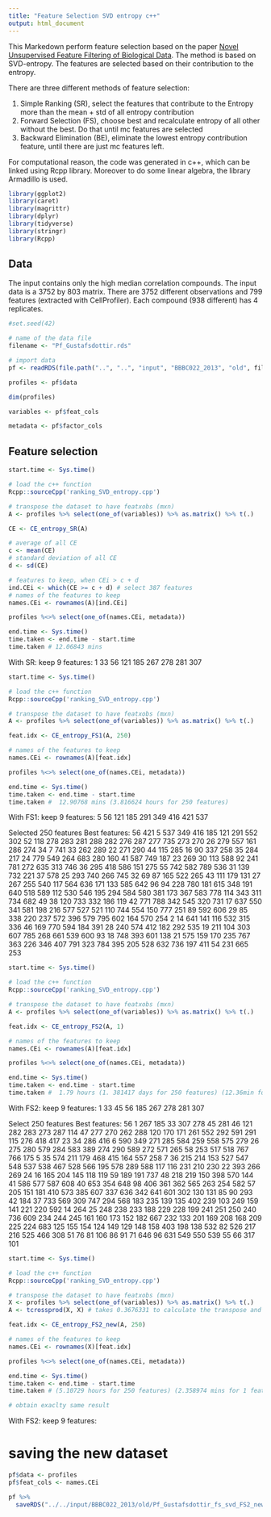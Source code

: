 ```yaml
---
title: "Feature Selection SVD entropy c++"
output: html_document
---
```


This Markedown perform feature selection based on the paper [Novel Unsupervised Feature Filtering of Biological Data](https://academic.oup.com/bioinformatics/article-abstract/22/14/e507/227946/Novel-Unsupervised-Feature-Filtering-of-Biological).
The method is based on SVD-entropy. The features are selected based on their contribution to the entropy.

There are three different methods of feature selection:

1) Simple Ranking (SR), select the features that contribute to the Entropy more than the mean + std of all entropy contribution
2) Forward Selection (FS), choose best and recalculate entropy of all other without the best. Do that until mc features are selected
3) Backward Elimination (BE), eliminate the lowest entropy contribution feature, until there are just mc features left.

For computational reason, the code was generated in c++, which can be linked using Rcpp library.
Moreover to do some linear algebra, the library Armadillo is used.

```r
library(ggplot2)
library(caret)
library(magrittr)
library(dplyr)
library(tidyverse)
library(stringr)
library(Rcpp)
```

## Data

The input contains only the high median correlation compounds.
The input data is a 3752 by 803 matrix.
There are 3752 different observations and 799 features (extracted with CellProfiler).
Each compound (938 different) has 4 replicates.

```r
#set.seed(42)

# name of the data file
filename <- "Pf_Gustafsdottir.rds"

# import data
pf <- readRDS(file.path("..", "..", "input", "BBBC022_2013", "old", filename))

profiles <- pf$data

dim(profiles)

variables <- pf$feat_cols

metadata <- pf$factor_cols

```


## Feature selection

```r
start.time <- Sys.time()

# load the c++ function
Rcpp::sourceCpp('ranking_SVD_entropy.cpp')

# transpose the dataset to have featxobs (mxn)
A <- profiles %>% select(one_of(variables)) %>% as.matrix() %>% t(.)

CE <- CE_entropy_SR(A)

# average of all CE
c <- mean(CE)
# standard deviation of all CE
d <- sd(CE)

# features to keep, when CEi > c + d
ind.CEi <- which(CE >= c + d) # select 387 features
# names of the features to keep
names.CEi <- rownames(A)[ind.CEi]

profiles %<>% select(one_of(names.CEi, metadata))

end.time <- Sys.time()
time.taken <- end.time - start.time
time.taken # 12.06843 mins
```

With SR: keep 9 features: 1 33 56 121 185 267 278 281 307

```r
start.time <- Sys.time()

# load the c++ function
Rcpp::sourceCpp('ranking_SVD_entropy.cpp')

# transpose the dataset to have featxobs (mxn)
A <- profiles %>% select(one_of(variables)) %>% as.matrix() %>% t(.)

feat.idx <- CE_entropy_FS1(A, 250)

# names of the features to keep
names.CEi <- rownames(A)[feat.idx]

profiles %<>% select(one_of(names.CEi, metadata))

end.time <- Sys.time()
time.taken <- end.time - start.time
time.taken #  12.90768 mins (3.816624 hours for 250 features)
```

With FS1: keep 9 features: 5 56 121 185 291 349 416 421 537

Selected 250 features
Best features: 56 421 5 537 349 416 185 121 291 552 302 52 118 278 283 281 288 282 276 287 277 735 273 270 26 279 557 161 286 274 34 7 741 33 262 289 22 271 290 44 115 285 16 90 337 258 35 284 217 24 779 549 264 683 280 160 41 587 749 187 23 269 30 113 588 92 241 781 272 635 313 746 36 295 418 586 151 275 55 742 582 789 536 31 139 732 221 37 578 25 293 740 266 745 32 69 87 165 522 265 43 111 179 131 27 267 255 540 117 564 636 171 133 585 642 96 94 228 780 181 615 348 191 640 518 589 112 530 546 195 294 584 580 381 173 367 583 778 114 343 311 734 682 49 38 120 733 332 186 119 42 771 788 342 545 320 731 17 637 550 341 581 198 216 577 527 521 110 744 554 150 777 251 89 592 606 29 85 338 220 237 572 396 579 795 602 164 570 254 2 14 641 141 116 532 315 336 46 169 770 594 184 391 28 240 574 412 182 292 535 19 211 104 303 607 785 268 661 539 600 93 18 748 393 601 138 21 575 159 170 235 767 363 226 346 407 791 323 784 395 205 528 632 736 197 411 54 231 665 253

```r
start.time <- Sys.time()

# load the c++ function
Rcpp::sourceCpp('ranking_SVD_entropy.cpp')

# transpose the dataset to have featxobs (mxn)
A <- profiles %>% select(one_of(variables)) %>% as.matrix() %>% t(.)

feat.idx <- CE_entropy_FS2(A, 1)

# names of the features to keep
names.CEi <- rownames(A)[feat.idx]

profiles %<>% select(one_of(names.CEi, metadata))

end.time <- Sys.time()
time.taken <- end.time - start.time
time.taken #  1.79 hours (1. 381417 days for 250 features) (12.36min for 1 feature)
```

With FS2: keep 9 features: 1 33 45 56 185 267 278 281 307

Select 250 features
Best features: 56 1 267 185 33 307 278 45 281 46 121 282 283 273 287 114 47 277 270 262 288 120 170 171 261 552 292 591 291 115 276 418 417 23 34 286 416 6 590 349 271 285 584 259 558 575 279 26 275 280 579 284 583 389 274 290 589 272 571 265 58 253 517 518 767 766 175 5 35 574 211 179 468 415 164 557 258 7 36 215 214 153 527 547 548 537 538 467 528 566 195 578 289 588 117 116 231 210 230 22 393 266 269 24 16 165 204 145 118 119 59 189 191 737 48 218 219 150 398 570 144 41 586 577 587 608 40 653 354 648 98 406 361 362 565 263 254 582 57 205 151 181 410 573 385 607 337 636 342 641 601 302 130 131 85 90 293 42 184 37 733 569 309 747 294 568 183 235 139 135 402 239 103 249 159 141 221 220 592 14 264 25 248 238 233 188 229 228 199 241 251 250 240 736 609 234 244 245 161 160 173 152 182 667 232 133 201 169 208 168 209 225 224 683 125 155 154 124 149 129 148 158 403 198 138 532 82 526 217 216 525 466 308 51 76 81 106 86 91 71 646 96 631 549 550 539 55 66 317 101

```r
start.time <- Sys.time()

# load the c++ function
Rcpp::sourceCpp('ranking_SVD_entropy.cpp')

# transpose the dataset to have featxobs (mxn)
X <- profiles %>% select(one_of(variables)) %>% as.matrix() %>% t(.)
A <- tcrossprod(X, X) # takes 0.3676331 to calculate the transpose and the cross-product

feat.idx <- CE_entropy_FS2_new(A, 250)

# names of the features to keep
names.CEi <- rownames(X)[feat.idx]

profiles %<>% select(one_of(names.CEi, metadata))

end.time <- Sys.time()
time.taken <- end.time - start.time
time.taken # (5.10729 hours for 250 features) (2.358974 mins for 1 feature)

# obtain exaclty same result
```

With FS2: keep 9 features: 

# saving the new dataset
```r

pf$data <- profiles
pf$feat_cols <- names.CEi

pf %>%
  saveRDS("../../input/BBBC022_2013/old/Pf_Gustafsdottir_fs_svd_FS2_new_250.rds")

```

